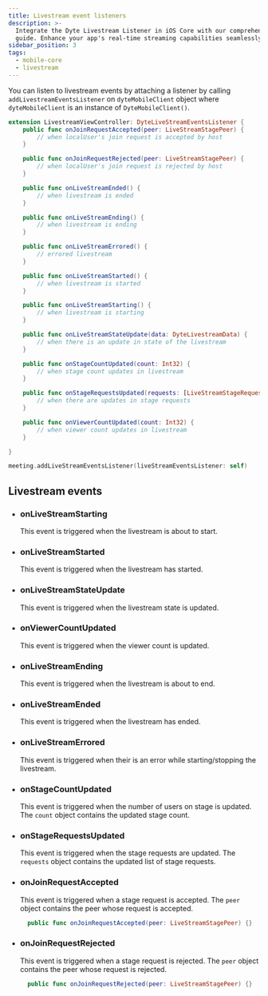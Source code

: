 ```yaml
---
title: Livestream event listeners
description: >-
  Integrate the Dyte Livestream Listener in iOS Core with our comprehensive
  guide. Enhance your app's real-time streaming capabilities seamlessly.
sidebar_position: 3
tags:
  - mobile-core
  - livestream
---
```


You can listen to livestream events by attaching a listener by calling `addLivestreamEventsListener` on `dyteMobileClient` object where `dyteMobileClient` is an instance of `DyteMobileClient()`.

```swift
extension LivestreamViewController: DyteLiveStreamEventsListener {
    public func onJoinRequestAccepted(peer: LiveStreamStagePeer) {
        // when localUser's join request is accepted by host
    }

    public func onJoinRequestRejected(peer: LiveStreamStagePeer) {
        // when localUser's join request is rejected by host
    }

    public func onLiveStreamEnded() {
        // when livestream is ended
    }

    public func onLiveStreamEnding() {
        // when livestream is ending
    }

    public func onLiveStreamErrored() {
        // errored livestream
    }

    public func onLiveStreamStarted() {
        // when livestream is started
    }

    public func onLiveStreamStarting() {
        // when livestream is starting
    }

    public func onLiveStreamStateUpdate(data: DyteLivestreamData) {
        // when there is an update in state of the livestream
    }

    public func onStageCountUpdated(count: Int32) {
        // when stage count updates in livestream
    }

    public func onStageRequestsUpdated(requests: [LiveStreamStageRequestPeer]) {
        // when there are updates in stage requests
    }

    public func onViewerCountUpdated(count: Int32) {
        // when viewer count updates in livestream
    }

}

meeting.addLiveStreamEventsListener(liveStreamEventsListener: self)
```

## Livestream events

- ### onLiveStreamStarting

  This event is triggered when the livestream is about to start.

- ### onLiveStreamStarted

  This event is triggered when the livestream has started.

- ### onLiveStreamStateUpdate

  This event is triggered when the livestream state is updated.

- ### onViewerCountUpdated

  This event is triggered when the viewer count is updated.

- ### onLiveStreamEnding

  This event is triggered when the livestream is about to end.

- ### onLiveStreamEnded

  This event is triggered when the livestream has ended.

- ### onLiveStreamErrored

  This event is triggered when their is an error while starting/stopping the livestream.

- ### onStageCountUpdated

  This event is triggered when the number of users on stage is updated. The `count` object contains the updated stage count.

- ### onStageRequestsUpdated

  This event is triggered when the stage requests are updated. The `requests` object contains the updated list of stage requests.

- ### onJoinRequestAccepted

  This event is triggered when a stage request is accepted. The `peer` object contains the peer whose request is accepted.

  ```swift
    public func onJoinRequestAccepted(peer: LiveStreamStagePeer) {}
  ```

- ### onJoinRequestRejected

  This event is triggered when a stage request is rejected. The `peer` object contains the peer whose request is rejected.

  ```swift
    public func onJoinRequestRejected(peer: LiveStreamStagePeer) {}
  ```

<head>
  <title>iOS Core Livestream event listeners</title>
  <meta name="description" content="Integrate the Dyte Livestream Listener in iOS Core with our comprehensive guide. Enhance your app's real-time streaming capabilities seamlessly.">
</head>
